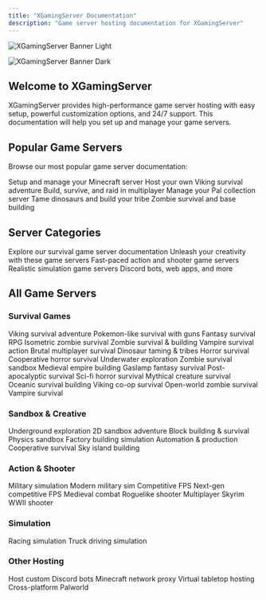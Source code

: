 ```yaml
---
title: "XGamingServer Documentation"
description: "Game server hosting documentation for XGamingServer"
---
```


<img
  className="block dark:hidden"
  src="/images/hero-light.png"
  alt="XGamingServer Banner Light"
/>

<img
  className="hidden dark:block"
  src="/images/hero-dark.png"
  alt="XGamingServer Banner Dark"
/>

## Welcome to XGamingServer

XGamingServer provides high-performance game server hosting with easy setup, powerful customization options, and 24/7 support. This documentation will help you set up and manage your game servers.

## Popular Game Servers

Browse our most popular game server documentation:

<CardGroup cols={3}>
  <Card title="Minecraft" icon="cube" href="/games/minecraft/index">
    Setup and manage your Minecraft server
  </Card>
  <Card title="Valheim" icon="shield" href="/games/valheim/index">
    Host your own Viking survival adventure
  </Card>
  <Card title="Rust" icon="wrench" href="/games/rust/index">
    Build, survive, and raid in multiplayer
  </Card>
  <Card title="Palworld" icon="dragon" href="/games/palworld/index">
    Manage your Pal collection server
  </Card>
  <Card title="ARK: Survival Evolved" icon="dinosaur" href="/games/ark-survival-evolved/index">
    Tame dinosaurs and build your tribe
  </Card>
  <Card title="7 Days to Die" icon="biohazard" href="/games/7-days-to-die/index">
    Zombie survival and base building
  </Card>
</CardGroup>

## Server Categories

<CardGroup cols={2}>
  <Card title="Survival Games" icon="campground" href="#survival-games">
    Explore our survival game server documentation
  </Card>
  <Card title="Sandbox & Creative" icon="cubes" href="#sandbox--creative">
    Unleash your creativity with these game servers
  </Card>
  <Card title="Action & Shooter" icon="gun" href="#action--shooter">
    Fast-paced action and shooter game servers
  </Card>
  <Card title="Simulation" icon="gauge-high" href="#simulation">
    Realistic simulation game servers
  </Card>
  <Card title="Other Hosting" icon="server" href="#other-hosting">
    Discord bots, web apps, and more
  </Card>
</CardGroup>

## All Game Servers

### Survival Games

<CardGroup cols={3}>
  <Card title="Valheim" href="/games/valheim/index">
    Viking survival adventure
  </Card>
  <Card title="Palworld" href="/games/palworld/index">
    Pokemon-like survival with guns
  </Card>
  <Card title="Enshrouded" href="/games/enshrouded/index">
    Fantasy survival RPG
  </Card>
  <Card title="Project Zomboid" href="/games/project-zomboid/index">
    Isometric zombie survival
  </Card>
  <Card title="7 Days to Die" href="/games/7-days-to-die/index">
    Zombie survival & building
  </Card>
  <Card title="V Rising" href="/games/v-rising/index">
    Vampire survival action
  </Card>
  <Card title="Rust" href="/games/rust/index">
    Brutal multiplayer survival
  </Card>
  <Card title="ARK: Survival Evolved" href="/games/ark-survival-evolved/index">
    Dinosaur taming & tribes
  </Card>
  <Card title="The Forest" href="/games/the-forest/index">
    Horror survival
  </Card>
  <Card title="Sons of the Forest" href="/games/sons-of-the-forest/index">
    Cooperative horror survival
  </Card>
  <Card title="Subnautica" href="/games/subnautica/index">
    Underwater exploration
  </Card>
  <Card title="Unturned" href="/games/unturned/index">
    Zombie survival sandbox
  </Card>
  <Card title="Myth of Empires" href="/games/myth-of-empires/index">
    Medieval empire building
  </Card>
  <Card title="Nightingale" href="/games/nightingale/index">
    Gaslamp fantasy survival
  </Card>
  <Card title="HumanitZ" href="/games/humanitz/index">
    Post-apocalyptic survival
  </Card>
  <Card title="Abiotic Factor" href="/games/abiotic-factor/index">
    Sci-fi horror survival
  </Card>
  <Card title="Soulmask" href="/games/soulmask/index">
    Mythical creature survival
  </Card>
  <Card title="Sunkenland" href="/games/sunkenland/index">
    Oceanic survival building
  </Card>
  <Card title="Aska" href="/games/aska/index">
    Viking co-op survival
  </Card>
  <Card title="Jaws of Extinction" href="/games/jaws-of-extinction/index">
    Open-world zombie survival
  </Card>
  <Card title="Vein" href="/games/vein/index">
    Vampire survival
  </Card>
</CardGroup>

### Sandbox & Creative

<CardGroup cols={3}>
  <Card title="Core Keeper" href="/games/core-keeper/index">
    Underground exploration
  </Card>
  <Card title="Terraria" href="/games/terraria/index">
    2D sandbox adventure
  </Card>
  <Card title="Minecraft" href="/games/minecraft/index">
    Block building & survival
  </Card>
  <Card title="Garry's Mod" href="/games/garrys-mod/index">
    Physics sandbox
  </Card>
  <Card title="Satisfactory" href="/games/satisfactory/index">
    Factory building simulation
  </Card>
  <Card title="Factorio" href="/games/factorio/index">
    Automation & production
  </Card>
  <Card title="Don't Starve Together" href="/games/dont-starve-together/index">
    Cooperative survival
  </Card>
  <Card title="Aloft" href="/games/aloft/index">
    Sky island building
  </Card>
</CardGroup>

### Action & Shooter

<CardGroup cols={3}>
  <Card title="Arma 3" href="/games/arma-3/index">
    Military simulation
  </Card>
  <Card title="Arma Reforger" href="/games/arma-reforger/index">
    Modern military sim
  </Card>
  <Card title="CS:GO" href="/games/counter-strike-go/index">
    Competitive FPS
  </Card>
  <Card title="Counter-Strike 2" href="/games/counter-strike-2/index">
    Next-gen competitive FPS
  </Card>
  <Card title="Mordhau" href="/games/mordhau/index">
    Medieval combat
  </Card>
  <Card title="Risk of Rain 2" href="/games/risk-of-rain-2/index">
    Roguelike shooter
  </Card>
  <Card title="Skyrim Together Reborn" href="/games/skyrim-together-reborn/index">
    Multiplayer Skyrim
  </Card>
  <Card title="The Front" href="/games/the-front/index">
    WWII shooter
  </Card>
</CardGroup>

### Simulation

<CardGroup cols={3}>
  <Card title="Assetto Corsa" href="/games/assetto-corsa/index">
    Racing simulation
  </Card>
  <Card title="Euro Truck Simulator 2" href="/games/euro-truck-simulator-2/index">
    Truck driving simulation
  </Card>
</CardGroup>

### Other Hosting

<CardGroup cols={3}>
  <Card title="Discord Bot Hosting" href="/games/discord-bot-hosting/index">
    Host custom Discord bots
  </Card>
  <Card title="Bungeecord" href="/games/bungeecord/index">
    Minecraft network proxy
  </Card>
  <Card title="FOUNDRY" href="/games/foundry/index">
    Virtual tabletop hosting
  </Card>
  <Card title="Palworld Crossplay" href="/games/palworld-crossplay/index">
    Cross-platform Palworld
  </Card>
</CardGroup>
